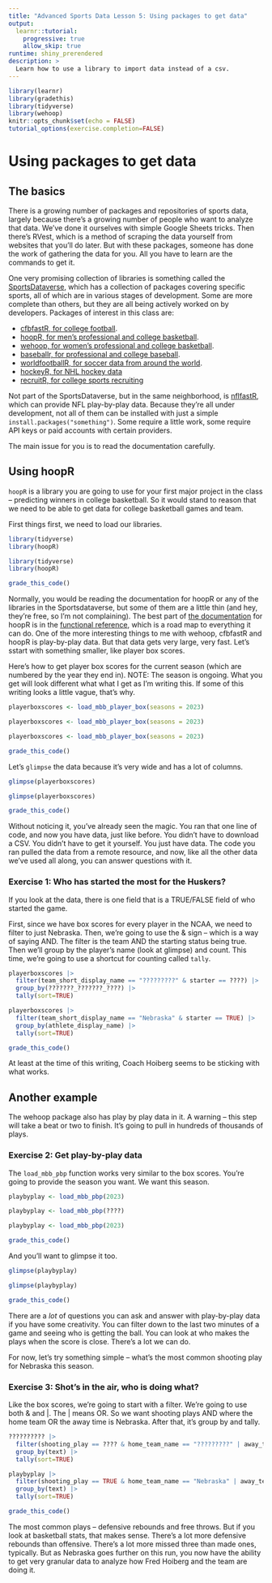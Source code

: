 ```yaml
---
title: "Advanced Sports Data Lesson 5: Using packages to get data"
output: 
  learnr::tutorial:
    progressive: true
    allow_skip: true
runtime: shiny_prerendered
description: >
  Learn how to use a library to import data instead of a csv.
---
```


```r
library(learnr)
library(gradethis)
library(tidyverse)
library(wehoop)
knitr::opts_chunk$set(echo = FALSE)
tutorial_options(exercise.completion=FALSE)
```

# Using packages to get data

## The basics

There is a growing number of packages and repositories of sports data, largely because there's a growing number of people who want to analyze that data. We've done it ourselves with simple Google Sheets tricks. Then there's RVest, which is a method of scraping the data yourself from websites that you'll do later. But with these packages, someone has done the work of gathering the data for you. All you have to learn are the commands to get it.

One very promising collection of libraries is something called the [SportsDataverse](https://sportsdataverse.org/), which has a collection of packages covering specific sports, all of which are in various stages of development. Some are more complete than others, but they are all being actively worked on by developers. Packages of interest in this class are: 

* [cfbfastR, for college football](https://saiemgilani.github.io/cfbfastR/).
* [hoopR, for men's professional and college basketball](https://saiemgilani.github.io/hoopR/).
* [wehoop, for women's professional and college basketball](https://saiemgilani.github.io/wehoop/).
* [baseballr, for professional and college baseball](https://billpetti.github.io/baseballr/).
* [worldfootballR, for soccer data from around the world](https://jaseziv.github.io/worldfootballR/).
* [hockeyR, for NHL hockey data](https://hockeyr.netlify.app/)
* [recruitR, for college sports recruiting](https://saiemgilani.github.io/recruitR/)

Not part of the SportsDataverse, but in the same neighborhood, is [nflfastR](https://www.nflfastr.com/), which can provide NFL play-by-play data. 
Because they're all under development, not all of them can be installed with just a simple `install.packages("something")`. Some require a little work, some require API keys or paid accounts with certain providers.  

The main issue for you is to read the documentation carefully. 

## Using hoopR

`hoopR` is a library you are going to use for your first major project in the class -- predicting winners in college basketball. So it would stand to reason that we need to be able to get data for college basketball games and team. 

First things first, we need to load our libraries.  

```r
library(tidyverse)
library(hoopR)
```
```r
library(tidyverse)
library(hoopR)
```
```r
grade_this_code()
```

Normally, you would be reading the documentation for hoopR or any of the libraries in the Sportsdataverse, but some of them are a little thin (and hey, they're free, so I'm not complaining). The best part of [the documentation](https://hoopr.sportsdataverse.org/) for hoopR is in the [functional reference](https://hoopr.sportsdataverse.org/reference/index.html), which is a road map to everything it can do. One of the more interesting things to me with wehoop, cfbfastR and hoopR is play-by-play data. But that data gets very large, very fast. Let's sstart with something smaller, like player box scores. 

Here's how to get player box scores for the current season (which are numbered by the year they end in). NOTE: The season is ongoing. What you get will look different what what I get as I'm writing this. If some of this writing looks a little vague, that's why. 

```r
playerboxscores <- load_mbb_player_box(seasons = 2023)
```
```r
playerboxscores <- load_mbb_player_box(seasons = 2023)
```
```r
playerboxscores <- load_mbb_player_box(seasons = 2023)
```
```r
grade_this_code()
```

Let's `glimpse` the data because it's very wide and has a lot of columns. 

```r
glimpse(playerboxscores)
```
```r
glimpse(playerboxscores)
```
```r
grade_this_code()
```

Without noticing it, you've already seen the magic. You ran that one line of code, and now you have data, just like before. You didn't have to download a CSV. You didn't have to get it yourself. You just have data. The code you ran pulled the data from a remote resource, and now, like all the other data we've used all along, you can answer questions with it. 

### Exercise 1: Who has started the most for the Huskers?

If you look at the data, there is one field that is a TRUE/FALSE field of who started the game. 

First, since we have box scores for every player in the NCAA, we need to filter to just Nebraska. Then, we're going to use the & sign -- which is a way of saying AND. The filter is the team AND the starting status being true. Then we'll group by the player's name (look at glimpse) and count. This time, we're going to use a shortcut for counting called `tally`. 

```r
playerboxscores |> 
  filter(team_short_display_name == "?????????" & starter == ????) |> 
  group_by(???????_???????_????) |> 
  tally(sort=TRUE) 
```
```r
playerboxscores |> 
  filter(team_short_display_name == "Nebraska" & starter == TRUE) |> 
  group_by(athlete_display_name) |> 
  tally(sort=TRUE) 
```
```r
grade_this_code()
```

At least at the time of this writing, Coach Hoiberg seems to be sticking with what works. 

## Another example

The wehoop package also has play by play data in it. A warning -- this step will take a beat or two to finish. It's going to pull in hundreds of thousands of plays. 

### Exercise 2: Get play-by-play data

The `load_mbb_pbp` function works very similar to the box scores. You're going to provide the season you want. We want this season.

```r
playbyplay <- load_mbb_pbp(2023)
```
```r
playbyplay <- load_mbb_pbp(????)
```
```r
playbyplay <- load_mbb_pbp(2023)
```
```r
grade_this_code()
```

And you'll want to glimpse it too. 

```r
glimpse(playbyplay)
```
```r
glimpse(playbyplay)
```
```r
grade_this_code()
```

There are a *lot* of questions you can ask and answer with play-by-play data if you have some creativity. You can filter down to the last two minutes of a game and seeing who is getting the ball. You can look at who makes the plays when the score is close. There's a lot we can do.

For now, let's try something simple -- what's the most common shooting play for Nebraska this season.

### Exercise 3: Shot's in the air, who is doing what?

Like the box scores, we're going to start with a filter. We're going to use both & and |. The | means OR. So we want shooting plays AND where the home team OR the away time is Nebraska. After that, it's group by and tally. 

```r
?????????? |> 
  filter(shooting_play == ???? & home_team_name == "?????????" | away_team_name == "????????") |> 
  group_by(text) |> 
  tally(sort=TRUE)
```
```r
playbyplay |> 
  filter(shooting_play == TRUE & home_team_name == "Nebraska" | away_team_name == "Nebraska") |> 
  group_by(text) |> 
  tally(sort=TRUE)
```
```r
grade_this_code()
```

The most common plays -- defensive rebounds and free throws. But if you look at basketball stats, that makes sense. There's a lot more defensive rebounds than offensive. There's a lot more missed three than made ones, typically. But as Nebraska goes further on this run, you now have the ability to get very granular data to analyze how Fred Hoiberg and the team are doing it. 